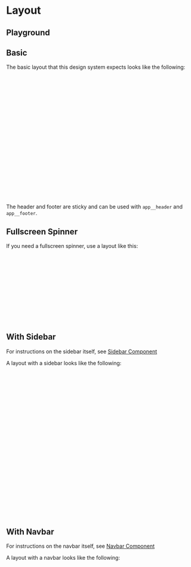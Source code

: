 
<Meta of={LayoutStories} />

# Layout

## Playground

<Canvas of={LayoutStories.Basic} />
<Controls of={LayoutStories.Basic} />

## Basic

The basic layout that this design system expects looks like the following:

```html
<!doctype html>
<html>
  <head>
    <title>Sample Layout</title>
    <meta content="width=device-width, initial-scale=1" name="viewport" />
  </head>
  <body class="app-body">
    <!-- Alert Flash message here -->
    <!-- Confirm here -->
    <!-- Modal here -->
    <!-- Panel here -->
    <!--
      If your app has a top header, use
      <div class='app__header'></div>
    -->
    <div class="app__content"></div>
    <!--
      If your app has a bottom footer, use
      <div class='app__footer'></div>
    -->
  </body>
</html>
```

<Canvas of={LayoutStories.Basic} />

The header and footer are sticky and can be used with `app__header` and `app__footer`.

## Fullscreen Spinner

If you need a fullscreen spinner, use a layout like this:

```html
<!doctype html>
<html>
  <head>
    <title>Sample Layout</title>
    <meta content="width=device-width, initial-scale=1" name="viewport" />
  </head>
  <body class="app-body items-center justify-center">
    <div class="spinner spinner--large">
      <span class="sr-only">Loading</span>
    </div>
  </body>
</html>
```

<Canvas of={LayoutStories.FullScreenSpinner} />

## With Sidebar

For instructions on the sidebar itself, see [Sidebar Component](?path=/docs/components-sidebar--default-drawer)

A layout with a sidebar looks like the following:

```html
<!doctype html>
<html>
  <head>
    <title>Sample Layout</title>
    <meta content="width=device-width, initial-scale=1" name="viewport" />
  </head>
  <body class="app-with-sidebar">
    <!-- Alert Flash message here -->
    <!-- Confirm here -->
    <!-- Modal here -->
    <!-- Panel here -->
    <div class="sidebar sidebar--{rail or drawer}">...</div>
    <div class="app-body">
      <!--
        If your app has a top header, use
        <div class='app__header'></div>
      -->
      <div class="app__content"></div>
      <!--
        If your app has a bottom footer, use
        <div class='app__footer'></div>
      -->
    </div>
    <!-- You could put the sidebar or some other drawer here as well -->
  </body>
</html>
```

<Canvas of={LayoutStories.Sidebar} />

## With Navbar

For instructions on the navbar itself, see [Navbar Component](?path=/docs/components-navbar--default-navbar)

A layout with a navbar looks like the following:

```html
<!doctype html>
<html>
  <head>
    <title>Sample Layout</title>
    <meta content="width=device-width, initial-scale=1" name="viewport" />
  </head>
  <body class="app-body">
    <!-- Alert Flash message here -->
    <!-- Confirm here -->
    <!-- Modal here -->
    <!-- Panel here -->
    <div class="app__header">
      <div class="navbar">...</div>
    </div>
    <div class="app__content"></div>
    <div class="app__footer"></div>
  </body>
</html>
```

<Canvas of={LayoutStories.Navbar} />
